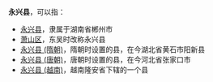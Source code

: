 '''永兴县'''，可以指：
*[[永兴县|永兴县]]，隶属于湖南省郴州市
*[[萧山区|萧山区]]，东吴时改称永兴县
*[[永兴县_(隋朝)|永兴县 (隋朝)]]，隋朝时设置的县，在今湖北省黄石市阳新县
*[[永兴县_(唐朝)|永兴县 (唐朝)]]，唐朝时设置的县，在今河北省张家口市
*[[永兴县_(越南)|永兴县 (越南)]]，越南隆安省下辖的一个县

{{Disambig|Y|Cat=三字中国县名消歧义}}